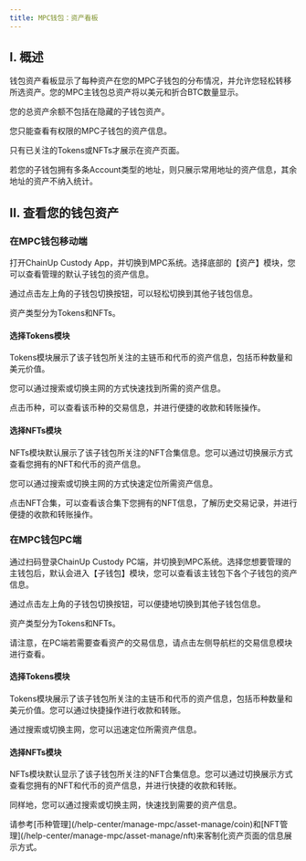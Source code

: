 ---
title: MPC钱包：资产看板
---
## I. 概述

钱包资产看板显示了每种资产在您的MPC子钱包的分布情况，并允许您轻松转移所选资产。您的MPC主钱包总资产将以美元和折合BTC数量显示。

<Tip> 
您的总资产余额不包括在隐藏的子钱包资产。

您只能查看有权限的MPC子钱包的资产信息。

只有已关注的Tokens或NFTs才展示在资产页面。

若您的子钱包拥有多条Account类型的地址，则只展示常用地址的资产信息，其余地址的资产不纳入统计。
</Tip>

## II. 查看您的钱包资产

### **在MPC钱包移动端**


打开ChainUp Custody App，并切换到MPC系统。选择底部的【资产】模块，您可以查看管理的默认子钱包的资产信息。

通过点击左上角的子钱包切换按钮，可以轻松切换到其他子钱包信息。

资产类型分为Tokens和NFTs。

#### 选择Tokens模块

Tokens模块展示了该子钱包所关注的主链币和代币的资产信息，包括币种数量和美元价值。

您可以通过搜索或切换主网的方式快速找到所需的资产信息。

点击币种，可以查看该币种的交易信息，并进行便捷的收款和转账操作。

#### 选择NFTs模块

NFTs模块默认展示了该子钱包所关注的NFT合集信息。您可以通过切换展示方式查看您拥有的NFT和代币的资产信息。

您可以通过搜索或切换主网的方式快速定位所需资产信息。

点击NFT合集，可以查看该合集下您拥有的NFT信息，了解历史交易记录，并进行便捷的收款和转账操作。

### **在MPC钱包PC端**

通过扫码登录ChainUp Custody PC端，并切换到MPC系统。选择您想要管理的主钱包后，默认会进入【子钱包】模块，您可以查看该主钱包下各个子钱包的资产信息。

通过点击左上角的子钱包切换按钮，可以便捷地切换到其他子钱包信息。

资产类型分为Tokens和NFTs。

<Tip>
请注意，在PC端若需要查看资产的交易信息，请点击左侧导航栏的交易信息模块进行查看。
</Tip>

#### 选择Tokens模块

Tokens模块展示了该子钱包所关注的主链币和代币的资产信息，包括币种数量和美元价值。您可以通过快捷操作进行收款和转账。

通过搜索或切换主网，您可以迅速定位所需资产信息。

#### 选择NFTs模块

NFTs模块默认显示了该子钱包所关注的NFT合集信息。您可以通过切换展示方式查看您拥有的NFT和代币的资产信息，并进行快捷的收款和转账。

同样地，您可以通过搜索或切换主网，快速找到需要的资产信息。



<Tip> 
请参考[币种管理](/help-center/manage-mpc/asset-manage/coin)和[NFT管理](/help-center/manage-mpc/asset-manage/nft)来客制化资产页面的信息展示方式。
</Tip>